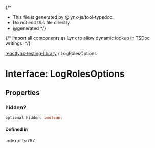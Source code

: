 {/*
* This file is generated by @lynx-js/tool-typedoc.
* Do not edit this file directly.
* @generated
*/}

{/* Import all components as Lynx to allow dynamic lookup in TSDoc writings. */}


[reactlynx-testing-library](/api/reactlynx-testing-library/index.mdx) / LogRolesOptions

# Interface: LogRolesOptions

## Properties

### hidden?

```ts
optional hidden: boolean;
```

#### Defined in

index.d.ts:787
